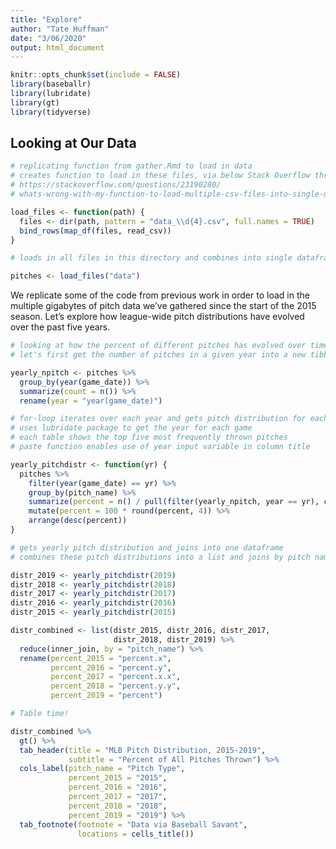 ```yaml
---
title: "Explore"
author: "Tate Huffman"
date: "3/06/2020"
output: html_document
---
```


```r
knitr::opts_chunk$set(include = FALSE)
library(baseballr)
library(lubridate)
library(gt)
library(tidyverse)
```

## Looking at Our Data

```r

# replicating function from gather.Rmd to load in data
# creates function to load in these files, via below Stack Overflow thread:
# https://stackoverflow.com/questions/23190280/
# whats-wrong-with-my-function-to-load-multiple-csv-files-into-single-dataframe

load_files <- function(path) { 
  files <- dir(path, pattern = "data_\\d{4}.csv", full.names = TRUE)
  bind_rows(map_df(files, read_csv))
}

# loads in all files in this directory and combines into single dataframe

pitches <- load_files("data")

```

We replicate some of the code from previous work in order to load in the multiple gigabytes of pitch data we've gathered since the start of the 2015 season. Let's explore how league-wide pitch distributions have evolved over the past five years.

```r

# looking at how the percent of different pitches has evolved over time
# let's first get the number of pitches in a given year into a new tibble

yearly_npitch <- pitches %>% 
  group_by(year(game_date)) %>% 
  summarize(count = n()) %>% 
  rename(year = "year(game_date)")

# for-loop iterates over each year and gets pitch distribution for each year
# uses lubridate package to get the year for each game
# each table shows the top five most frequently thrown pitches
# paste function enables use of year input variable in column title

yearly_pitchdistr <- function(yr) {
  pitches %>%
    filter(year(game_date) == yr) %>% 
    group_by(pitch_name) %>% 
    summarize(percent = n() / pull(filter(yearly_npitch, year == yr), count)) %>%
    mutate(percent = 100 * round(percent, 4)) %>% 
    arrange(desc(percent))
} 

# gets yearly pitch distribution and joins into one dataframe
# combines these pitch distributions into a list and joins by pitch name

distr_2019 <- yearly_pitchdistr(2019)
distr_2018 <- yearly_pitchdistr(2018)
distr_2017 <- yearly_pitchdistr(2017)
distr_2016 <- yearly_pitchdistr(2016)
distr_2015 <- yearly_pitchdistr(2015)

distr_combined <- list(distr_2015, distr_2016, distr_2017, 
                       distr_2018, distr_2019) %>% 
  reduce(inner_join, by = "pitch_name") %>% 
  rename(percent_2015 = "percent.x",
         percent_2016 = "percent.y", 
         percent_2017 = "percent.x.x",
         percent_2018 = "percent.y.y",
         percent_2019 = "percent")

# Table time!

distr_combined %>% 
  gt() %>% 
  tab_header(title = "MLB Pitch Distribution, 2015-2019",
             subtitle = "Percent of All Pitches Thrown") %>% 
  cols_label(pitch_name = "Pitch Type", 
             percent_2015 = "2015",
             percent_2016 = "2016",
             percent_2017 = "2017",
             percent_2018 = "2018", 
             percent_2019 = "2019") %>% 
  tab_footnote(footnote = "Data via Baseball Savant", 
               locations = cells_title())

```
